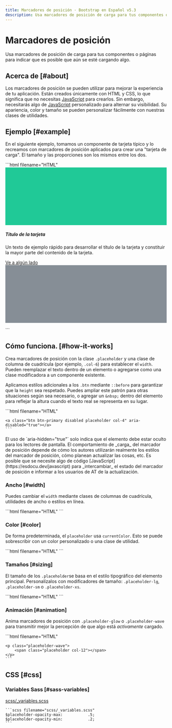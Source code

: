 ```yaml
---
title: Marcadores de posición · Bootstrap en Español v5.3
description: Usa marcadores de posición de carga para tus componentes o páginas para indicar que es posible que aún se esté cargando algo.
---
```


# Marcadores de posición

Usa marcadores de posición de carga para tus componentes o páginas para indicar que es posible que aún se esté cargando algo.

<MainBanner />

Acerca de [#about]
-------------------

Los marcadores de posición se pueden utilizar para mejorar la experiencia de tu aplicación. Están creados únicamente con HTML y CSS, lo que significa que no necesitas [JavaScript](https://esdocu.dev/javascript) para crearlos. Sin embargo, necesitarás algo de [JavaScript](https://esdocu.dev/javascript) personalizado para alternar su visibilidad. Su apariencia, color y tamaño se pueden personalizar fácilmente con nuestras clases de utilidades.

Ejemplo [#example]
-------------------

En el siguiente ejemplo, tomamos un componente de tarjeta típico y lo recreamos con marcadores de posición aplicados para crear una "tarjeta de carga". El tamaño y las proporciones son los mismos entre los dos.

<DemoIframe path="/demos/bootstrap/5.3/components/placeholders/example.html">
    ```html filename="HTML"
    <div class="card">
        <svg class="bd-placeholder-img card-img-top" width="100%" height="180" role="img"
            aria-label="Marcador de posición" focusable="false" preserveAspectRatio="xMidYMid slice"
            xmlns="http://www.w3.org/2000/svg">
            <title>Marcador de posición</title>
            <rect width="100%" height="100%" fill="#20c997"></rect>
        </svg>
        <div class="card-body">
            <h5 class="card-title">Título de la tarjeta</h5>
            <p class="card-text">Un texto de ejemplo rápido para desarrollar el título de la tarjeta y constituir la
                mayor parte del contenido de la tarjeta.</p>
            <a href="#" class="btn btn-primary">Ve a algún lado</a>
        </div>
    </div>
    <div class="card" aria-hidden="true">
        <svg class="bd-placeholder-img card-img-top" width="100%" height="180" role="img"
            aria-label="Marcador de posición" focusable="false" preserveAspectRatio="xMidYMid slice"
            xmlns="http://www.w3.org/2000/svg">
            <title>Marcador de posición</title>
            <rect width="100%" height="100%" fill="#868e96"></rect>
        </svg>
        <div class="card-body">
            <div class="h5 card-title placeholder-glow">
                <span class="placeholder col-6"></span>
            </div>
            <p class="card-text placeholder-glow">
                <span class="placeholder col-7"></span>
                <span class="placeholder col-4"></span>
                <span class="placeholder col-4"></span>
                <span class="placeholder col-6"></span>
                <span class="placeholder col-8"></span>
            </p>
            <a class="btn btn-primary disabled placeholder col-6" aria-disabled="true"></a>
        </div>
    </div>
    ```
</DemoIframe>

Cómo funciona. [#how-it-works]
-------------------------------

Crea marcadores de posición con la clase `.placeholder` y una clase de columna de cuadrícula (por ejemplo, `.col-6`) para establecer el `width`. Pueden reemplazar el texto dentro de un elemento o agregarse como una clase modificadora a un componente existente.

Aplicamos estilos adicionales a los `.btn` mediante `::before` para garantizar que la `height` sea respetado. Puedes ampliar este patrón para otras situaciones según sea necesario, o agregar un `&nbsp;` dentro del elemento para reflejar la altura cuando el texto real se representa en su lugar.

<DemoIframe path="/demos/bootstrap/5.3/components/placeholders/how-it-works.html">
    ```html filename="HTML"
    <p aria-hidden="true">
        <span class="placeholder col-6"></span>
    </p>

    <a class="btn btn-primary disabled placeholder col-4" aria-disabled="true"></a>
    ```
</DemoIframe>

<Callout type="info" emoji="">
El uso de `aria-hidden="true"` solo indica que el elemento debe estar oculto para los lectores de pantalla. El comportamiento de _carga_ del marcador de posición depende de cómo los autores utilizarán realmente los estilos del marcador de posición, cómo planean actualizar las cosas, etc. Es posible que se necesite algo de código [JavaScript](https://esdocu.dev/javascript) para _intercambiar_ el estado del marcador de posición e informar a los usuarios de AT de la actualización.
</Callout>

### Ancho [#width]

Puedes cambiar el `width` mediante clases de columnas de cuadrícula, utilidades de ancho o estilos en línea.

<DemoIframe path="/demos/bootstrap/5.3/components/placeholders/width.html">
    ```html filename="HTML"
    <span class="placeholder col-6"></span>
    <span class="placeholder w-75"></span>
    <span class="placeholder" style="width: 25%;"></span>
    ```
</DemoIframe>

### Color [#color]

De forma predeterminada, el `placeholder` usa `currentColor`. Esto se puede sobrescribir con un color personalizado o una clase de utilidad.

<DemoIframe path="/demos/bootstrap/5.3/components/placeholders/color.html">
    ```html filename="HTML"
    <span class="placeholder col-12"></span>
    <span class="placeholder col-12 bg-primary"></span>
    <span class="placeholder col-12 bg-secondary"></span>
    <span class="placeholder col-12 bg-success"></span>
    <span class="placeholder col-12 bg-danger"></span>
    <span class="placeholder col-12 bg-warning"></span>
    <span class="placeholder col-12 bg-info"></span>
    <span class="placeholder col-12 bg-light"></span>
    <span class="placeholder col-12 bg-dark"></span>
    ```
</DemoIframe>

### Tamaños [#sizing]

El tamaño de los `.placeholder`se basa en el estilo tipográfico del elemento principal. Personalízalos con modificadores de tamaño: `.placeholder-lg`, `.placeholder-sm` o `.placeholder-xs`.

<DemoIframe path="/demos/bootstrap/5.3/components/placeholders/sizing.html">
    ```html filename="HTML"
    <span class="placeholder col-12 placeholder-lg"></span>
    <span class="placeholder col-12"></span>
    <span class="placeholder col-12 placeholder-sm"></span>
    <span class="placeholder col-12 placeholder-xs"></span>
    ```
</DemoIframe>

### Animación [#animation]

Anima marcadores de posición con `.placeholder-glow` o `.placeholder-wave` para transmitir mejor la percepción de que algo está _activamente_ cargado.

<DemoIframe path="/demos/bootstrap/5.3/components/placeholders/animation.html">
    ```html filename="HTML"
    <p class="placeholder-glow">
        <span class="placeholder col-12"></span>
    </p>

    <p class="placeholder-wave">
        <span class="placeholder col-12"></span>
    </p>
    ```
</DemoIframe>

CSS [#css]
-----------

### Variables Sass [#sass-variables]

[scss/_variables.scss](https://github.com/twbs/bootstrap/blob/v5.3.2/scss/_variables.scss)

    ```scss filename="scss/_variables.scss"
    $placeholder-opacity-max:           .5;
    $placeholder-opacity-min:           .2;
    ```